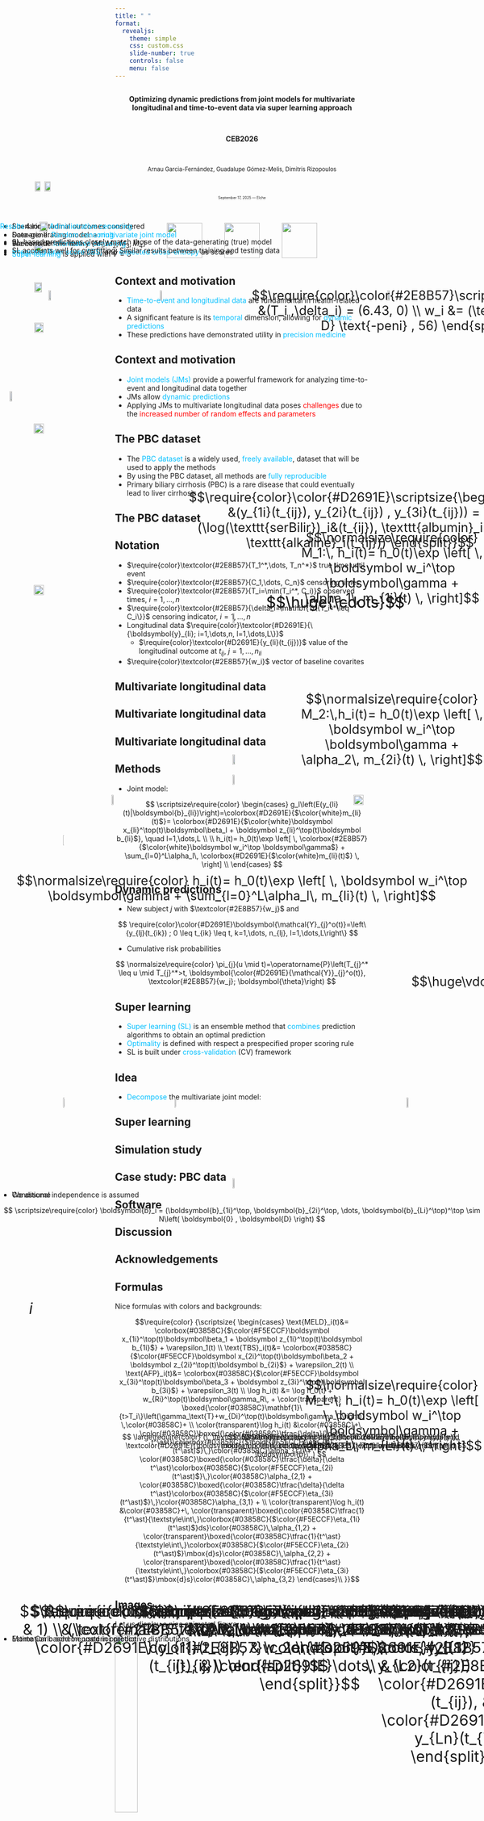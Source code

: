 ```yaml
---
title: " "
format:
  revealjs:
    theme: simple
    css: custom.css
    slide-number: true
    controls: false
    menu: false
---
```


## <!-- This creates a slide without a visible heading -->

::: {style="text-align: center;"}
[Optimizing dynamic predictions from joint models for multivariate longitudinal and time-to-event data via super learning approach]{style="font-size: 100%; font-weight: bold;"}

<br>

[CEB2026]{style="font-size: 100%; font-weight: bold;"}

<br>

[Arnau Garcia-Fernández, Guadalupe Gómez-Melis, Dimitris Rizopoulos]{style="font-size: 80%;"}

<br>

[September 17, 2025 --- Elche]{style="font-size: 50%;"}

<br>

<img src="images/Erasmus.png" style="height:70px; margin: 0 20px;"/> <img src="images/grbio.png" style="height:70px; margin: 0 20px;"/> <img src="images/upc.png" style="height:70px; margin: 0 20px;"/>
:::

## Context and motivation

-   [Time-to-event and longitudinal data]{style="color:#00BFFF;"} are fundamental in health-related data
-   A significant feature is its [temporal]{style="color:#00BFFF;"} dimension, allowing for [dynamic predictions]{style="color:#00BFFF;"}
-   These predictions have demonstrated utility in [precision medicine]{style="color:#00BFFF;"}

## Context and motivation

-   [Joint models (JMs)]{style="color:#00BFFF;"} provide a powerful framework for analyzing time-to-event and longitudinal data together
-   JMs allow [dynamic predictions]{style="color:#00BFFF;"}
-   Applying JMs to multivariate longitudinal data poses [challenges]{style="color:red;"} due to the [increased number of random effects and parameters]{style="color:red;"}

## The PBC dataset

-   The [PBC dataset]{style="color:#00BFFF;"} is a widely used, [freely available]{style="color:#00BFFF;"}, dataset that will be used to apply the methods
-   By using the PBC dataset, all methods are [fully reproducible]{style="color:#00BFFF;"} 
-   Primary biliary cirrhosis (PBC) is a rare disease that could eventually lead to liver cirrhosis


## The PBC dataset

<div style="position:absolute; top:12%; left:8%;" class="fragment fade-in-then-out">
  <img src="images/pbc2.png" style="width:90%; text-align:center;">
</div>

<div style="position:absolute; top:12%; left:8%;" class="fragment fade-in-then-out">
  <img src="images/pbc3.png" style="width:90%; text-align:center;">
</div>

<div style="position:absolute; top:12%; left:8%;" class="fragment fade-in-then-out">
  <img src="images/pbc4.png" style="width:90%; text-align:center;">
</div>

<div style="position:absolute; top:12%; left:8%;" class="fragment fade-in-then-out">
  <img src="images/pbc5.png" style="width:90%; text-align:center;">
</div>

<div style="position:absolute; top:12%; left:8%;" class="fragment fade-in-then-out">
  <img src="images/pbc6.png" style="width:90%; text-align:center;">
</div>

<div style="position:absolute; top:12%; left:8%;" class="fragment fade-in-then-out">
  <img src="images/pbc1.png" style="width:90%; text-align:center;">
</div>

<div style="position:absolute; top:12%; left:8%;" class="fragment fade-in-then-out">
  <img src="images/pbc_last.png" style="width:90%; text-align:center;">
</div>

## Notation

-   $\require{color}\textcolor{#2E8B57}{T_1^*,\dots, T_n^*}$ true time until event
-   $\require{color}\textcolor{#2E8B57}{C_1,\dots, C_n}$ censoring times
-   $\require{color}\textcolor{#2E8B57}{T_i=\min(T_i^*, C_i)}$ observed times, $i=1,\dotsc,n$
-   $\require{color}\textcolor{#2E8B57}{\delta_i=\mathbf{1}\{T_i^*\leq C_i\}}$ censoring indicator, $i=1,\dotsc,n$
-   Longitudinal data $\require{color}\textcolor{#D2691E}{\{\boldsymbol{y}_{li}; i=1,\dots,n, l=1,\dots,L\}}$
    -   $\require{color}\textcolor{#D2691E}{y_{li}(t_{ij})}$ value of the longitudinal outcome at $t_{ij}$, $j=1,\dots,n_{li}$
-   $\require{color}\textcolor{#2E8B57}{w_i}$ vector of baseline covarites


## Multivariate longitudinal data

<div style="position:absolute; top:15%; left:10%; font-size:30px;">
  <img src="images/men1.png" style="width:50%;" class="fragment fade-in">
</div>

<div style="position:absolute; top:15%; left:33%; font-size:30px;">
  <img src="images/men2.png" style="width:42%;" class="fragment fade-in">
</div>

<div style="position:absolute; top:30%; left:55%; font-size:30px;" class="fragment fade-in">
  $$\huge{\cdots}$$
</div>

<div style="position:absolute; top:15%; left:80%; font-size:30px;">
  <img src="images/men3.png" style="width:50%;" class="fragment fade-in">
</div>

<div style="position:absolute; top:55%; left:13%; font-size:30px;">
  <img src="images/arrow.png" style="width:18%;" class="fragment fade-in">
</div>

::: {.fragment .fade-in-then-out}
<div style="position:absolute; top:80%; left:9%; font-size:30px;">
  $$\require{color}\color{#2E8B57}\begin{split}
  (T_1 &,\delta_1) \\
  &w_1
  \end{split}$$
</div>
:::

<div style="position:absolute; top:80%; left:3%; font-size:30px;" class="fragment fade-in">
  $$\require{color}\color{#2E8B57}\scriptsize{\begin{split}
  (1.09 , & 1) \\
  (\text{female}, \text{ D} & \text{-peni} , 57)
  \end{split}}$$
</div>

<div style="position:absolute; top:55%; left:36%; font-size:30px;">
  <img src="images/arrow.png" style="width:18%;" class="fragment fade-in">
</div>

::: {.fragment .fade-in-then-out}
<div style="position:absolute; top:80%; left:32%; font-size:30px;">
  $$\require{color}\color{#2E8B57}\begin{split}
  (T_2 &,\delta_2) \\
  &w_2
  \end{split}$$
</div>
:::

<div style="position:absolute; top:80%; left:27%; font-size:30px;" class="fragment fade-in">
  $$\require{color}\color{#2E8B57}\scriptsize{\begin{split}
  (14.15 , & 0) \\
  (\text{female}, \text{ D} & \text{-peni}  , 56)
  \end{split}}$$
</div>

<div style="position:absolute; top:55%; left:84%; font-size:30px;">
  <img src="images/arrow.png" style="width:18%;" class="fragment fade-in">
</div>

::: {.fragment .fade-in-then-out}
<div style="position:absolute; top:80%; left:79%; font-size:30px;">
  $$\require{color}\color{#2E8B57}\begin{split}
  (T_n &,\delta_n) \\
  &w_n
  \end{split}$$
</div>
:::

<div style="position:absolute; top:80%; left:72%; font-size:30px;" class="fragment fade-in">
  $$\require{color}\color{#2E8B57}\scriptsize{\begin{split}
  (3.98 , & 0) \\
  (\text{female}, \text{ plac} & \text{ebo} , 33)
  \end{split}}$$
</div>


## Multivariate longitudinal data 

<div style="position:absolute; top:15%; left:10%; font-size:30px;">
  <img src="images/men1.png" style="width:50%;">
</div>

<div style="position:absolute; top:15%; left:33%; font-size:30px;">
  <img src="images/men2.png" style="width:42%;">
</div>

<div style="position:absolute; top:30%; left:55%; font-size:30px;">
  $$\huge{\cdots}$$
</div>

<div style="position:absolute; top:15%; left:80%; font-size:30px;">
  <img src="images/men3.png" style="width:50%;">
</div>

<div style="position:absolute; top:55%; left:13%; font-size:30px;">
  <img src="images/arrow.png" style="width:18%;">
</div>

<div style="position:absolute; top:55%; left:36%; font-size:30px;">
  <img src="images/arrow.png" style="width:18%;">
</div>

<div style="position:absolute; top:55%; left:84%; font-size:30px;">
  <img src="images/arrow.png" style="width:18%;">
</div>

<div style="position:absolute; top:80%; left:4%; font-size:30px;" class="fragment fade-in">
  $$\require{color}\scriptsize{\begin{split}
  \color{#2E8B57}(T_1 &,\color{#2E8B57}\delta_1) \\
  & \color{#2E8B57}w_1 \\
  \color{#D2691E}(y_{11}(t_{ij}), & \color{#D2691E}\dots, y_{L1}(t_{ij}))
  \end{split}}$$
</div>

<div style="position:absolute; top:80%; left:28%; font-size:30px;" class="fragment fade-in">
  $$\scriptsize{\begin{split}
  \color{#2E8B57}(T_2 &,\color{#2E8B57}\delta_2) \\
  & \color{#2E8B57}w_2 \\
  \color{#D2691E}(y_{12}(t_{ij}), & \color{#D2691E}\dots, y_{L2}(t_{ij}))
  \end{split}}$$
</div>

<div style="position:absolute; top:80%; left:75%; font-size:30px;" class="fragment fade-in">
  $$\scriptsize{\begin{split}
  \color{#2E8B57}(T_n &,\color{#2E8B57}\delta_n) \\
  & \color{#2E8B57}w_n \\
  \color{#D2691E}(y_{1n}(t_{ij}), & \color{#D2691E}\dots, y_{Ln}(t_{ij}))
  \end{split}}$$
</div>

## Multivariate longitudinal data

<div style="position:absolute; top:20%; left:2%; font-size:30px;">
  <img src="images/men5.png" style="width:50%;" class="fragment fade-in">
</div>

<div style="position:absolute; top:65%; left:6%; font-size:30px;" class="fragment fade-in">
  $$i$$
</div>

<div style="position:absolute; top:42%; left:13%; font-size:30px;">
  <img src="images/arrowh.png" style="width:10%;" class="fragment fade-in">
</div>

<div style="position:absolute; top:15%; left:52%; font-size:25px;" class="fragment fade-in">
  $$\require{color}\color{#2E8B57}\scriptsize{\begin{split}
  &(T_i ,\delta_i) = (6.43, 0) \\
  w_i &= (\text{female}, \text{ D} \text{-peni}  , 56)
  \end{split}}$$
</div>

<div style="position:absolute; top:25%; left:39%; font-size:25px;" class="fragment fade-in">
  $$\require{color}\color{#D2691E}\scriptsize{\begin{split}
  &(y_{1i}(t_{ij}), y_{2i}(t_{ij}) , y_{3i}(t_{ij})) = \\
  (\log(\texttt{serBilir})_i&(t_{ij}), \texttt{albumin}_i(t_{ij}), \texttt{alkaline}_i(t_{ij})) 
  \end{split}}$$
</div>

<div style="position:absolute; top:40%; left:23%; font-size:30px;">
  <img src="images/id_logSB_PBC.png" style="width:33%;" class="fragment fade-in">
</div>

<div style="position:absolute; top:38%; left:48%; font-size:30px;">
  <img src="images/id_alb_PBC.png" style="width:53%;" class="fragment fade-in">
</div>

<div style="position:absolute; top:40%; left:73%; font-size:30px;">
  <img src="images/id_alk_PBC.png" style="width:100%;" class="fragment fade-in">
</div>

## Methods

- Joint model:

<div class="fragment fade-in">
  $$
  \scriptsize\require{color}
  \begin{cases}
g_l\left(E(y_{li}(t)|\boldsymbol{b}_{li})\right)=\colorbox{#D2691E}{$\color{white}m_{li}(t)$}= \colorbox{#D2691E}{$\color{white}\boldsymbol x_{li}^\top(t)\boldsymbol\beta_l +  \boldsymbol z_{li}^\top(t)\boldsymbol b_{li}$}, \quad l=1,\dots,L \\
\\
h_i(t)= h_0(t)\exp \left[ \, \colorbox{#2E8B57}{$\color{white}\boldsymbol w_i^\top \boldsymbol\gamma$} + \sum_{l=0}^L\alpha_l\, \colorbox{#D2691E}{$\color{white}m_{li}(t)$} \, \right] \\
\end{cases}
  $$
</div>

<div style="position:absolute; top:60%; left:0%;" class="fragment fade-in-then-out">
  - We assume 
  
  $$
  \scriptsize\require{color}
  \boldsymbol{b}_i = (\boldsymbol{b}_{1i}^\top, \boldsymbol{b}_{2i}^\top, \dots, \boldsymbol{b}_{Li}^\top)^\top \sim N\left( \boldsymbol{0} , \boldsymbol{D} \right)
  $$
</div>

<div style="position:absolute; top:60%; left:0%;" class="fragment fade-in">
  - Conditional independence is assumed 
</div>

<div style="position:absolute; top:72%; left:45%;" class="fragment fade-in-then-out">
  $$
  \large\require{color}
  (\, \textcolor{#D2691E}{\boldsymbol{y}} , \textcolor{#2E8B57}{T^*} , \boldsymbol{b}\, )
  $$
</div>

<div style="position:absolute; top:72%; left:42%" class="fragment fade-in-then-out">
  $$
  \large\require{color}
  (\, \textcolor{#D2691E}{\boldsymbol{y}} \mid \boldsymbol{b}\, ) (\,\textcolor{#2E8B57}{T^*} \mid \boldsymbol{b}\, )
  $$
</div>

<div style="position:absolute; top:72%; left:20%;" class="fragment fade-in-then-out">
  $$
  \large\require{color}
  (\, \textcolor{#D2691E}{\boldsymbol{y_1}} \mid \boldsymbol{b_1}\, ) \cdots (\, \textcolor{#D2691E}{\boldsymbol{y_L}} \mid \boldsymbol{b_L}\, ) (\,\textcolor{#2E8B57}{T^*} \mid \boldsymbol{b}\, )
  $$
</div>

## Dynamic predictions

- New subject $j$ with $\textcolor{#2E8B57}{w_j}$ and

$$
\require{color}\color{#D2691E}\boldsymbol{\mathcal{Y}_{j}^o(t)}=\left\{y_{lj}(t_{ik}) ; 0 \leq t_{ik} \leq t, k=1,\dots, n_{lj}, l=1,\dots,L\right\}
$$

<div class="fragment fade-in">
  - Cumulative risk probabilities 
  
  $$
  \normalsize\require{color}
  \pi_{j}(u \mid t)=\operatorname{P}\left(T_{j}^* \leq u \mid T_{j}^*>t, \boldsymbol{\color{#D2691E}{\mathcal{Y}}_{j}^o(t)},  \textcolor{#2E8B57}{w_j}; \boldsymbol{\theta}\right)
  $$
</div>

<div style="position:absolute; top:82%; left:0%;" class="fragment fade-in-then-out">
  - Estimation based on posterior predictive distributions
</div>

<div style="position:absolute; top:82%; left:0%;" class="fragment fade-in-then-out">
  - Monte Carlo scheme used in practice
</div>

## Super learning

- [Super learning (SL)]{style="color:#00BFFF;"} is an ensemble method that [combines]{style="color:#00BFFF;"} prediction algorithms to obtain an optimal prediction
- [Optimality]{style="color:#00BFFF;"} is defined with respect a prespecified proper scoring rule
- SL is built under [cross-validation]{style="color:#00BFFF;"} (CV) framework

## Idea

- [Decompose]{style="color:#00BFFF;"} the multivariate joint model:

<div style="position:absolute; top:44%; left:0%; font-size:25px;" class="fragment fade-in">
  $$\normalsize\require{color}
  h_i(t)= h_0(t)\exp \left[ \, \boldsymbol w_i^\top \boldsymbol\gamma + \sum_{l=0}^L\alpha_l\, m_{li}(t) \, \right]$$
</div>

<div style="position:absolute; top:31%; left:48%; font-size:30px;">
  <img src="images/arrow3.png" style="width:25%;" class="fragment fade-in">
</div>

<div style="position:absolute; top:27%; left:62%; font-size:25px;" class="fragment fade-in">
  $$\normalsize\require{color}
  M_1:\, h_i(t)= h_0(t)\exp \left[ \, \boldsymbol w_i^\top \boldsymbol\gamma + \alpha_1\, m_{1i}(t) \, \right]$$
</div>

<div style="position:absolute; top:39%; left:48%; font-size:30px;">
  <img src="images/arrow4.png" style="width:25%;" class="fragment fade-in">
</div>

<div style="position:absolute; top:35%; left:62%; font-size:25px;" class="fragment fade-in">
  $$\normalsize\require{color}
  M_2:\,h_i(t)= h_0(t)\exp \left[ \, \boldsymbol w_i^\top \boldsymbol\gamma + \alpha_2\, m_{2i}(t) \, \right]$$
</div>

<div style="position:absolute; top:49%; left:85%; font-size:25px;" class="fragment fade-in">
  $$\huge\vdots$$
</div>

<div style="position:absolute; top:59%; left:48%; font-size:30px;">
  <img src="images/arrow5.png" style="width:25%;" class="fragment fade-in">
</div>

<div style="position:absolute; top:69%; left:62%; font-size:25px;" class="fragment fade-in">
  $$\normalsize\require{color}
  M_L:\, h_i(t)= h_0(t)\exp \left[ \, \boldsymbol w_i^\top \boldsymbol\gamma + \alpha_L\, m_{Li}(t) \, \right]$$
</div>

## Super learning

<div style="position:absolute; top:22%; left:7%;" class="fragment fade-in-then-out">
  <img src="images/sl1.png" style="width:100%; text-align:center;">
</div>

<div style="position:absolute; top:30%; left:7%;" class="fragment fade-in-then-out">
  <img src="images/sl2.png" style="width:100%; text-align:center;">
</div>

<div style="position:absolute; top:13%; left:7%;" class="fragment fade-in-then-out">
  <img src="images/sl3.png" style="width:120%; text-align:center;">
</div>

<div style="position:absolute; top:13%; left:7%;" class="fragment fade-in-then-out">
  <img src="images/sl4.png" style="width:120%; text-align:center;">
</div>

<div style="position:absolute; top:13%; left:7%;" class="fragment fade-in-then-out">
  <img src="images/sl5.png" style="width:120%; text-align:center;">
</div>

<div style="position:absolute; top:22%; left:7%;" class="fragment fade-in-then-out">
  <img src="images/sl6.png" style="width:120%; text-align:center;">
</div>

<div style="position:absolute; top:10%; left:9%;" class="fragment fade-in-then-out">
  <img src="images/sl7.png" style="width:78%; text-align:center;">
</div>

<div style="position:absolute; top:15%; left:7%;" class="fragment fade-in-then-out">
  <img src="images/sl8.png" style="width:85%; text-align:center;">
</div>

<div style="position:absolute; top:17%; left:7%;" class="fragment fade-in-then-out">
  <img src="images/sl9.png" style="width:95%; text-align:center;">
</div>

<div style="position:absolute; top:10%; left:7%;" class="fragment fade-in-then-out">
  <img src="images/sl10b.png" style="width:72%; text-align:center;">
</div>

## Simulation study 

<div style="position:absolute; top:12%; left:0%;" class="fragment fade-in-then-out">
- $L=4$ longitudinal outcomes considered
- Data-generating model: a [multivariate joint model]{style="color:#00BFFF;"}
- We consider the library $\{M_1, M_2, M_3, M_4\}$
- [Super learning]{style="color:#00BFFF;"} is applied with $V=3$
</div>

<div style="position:absolute; top:12%; left:0%;" class="fragment fade-in-then-out">
- Scenario I: [Administrative censoring]{style="color:#00BFFF;"}
- Scenario II: [Random censoring]{style="color:#00BFFF;"}
- Scenario III: [Informative censoring]{style="color:#00BFFF;"}
- [Integrated Brier score (IBS)]{style="color:#00BFFF;"} and [expected cross-entropy]{style="color:#00BFFF;"} as scores
</div>

<div style="position:absolute; top:12%; left:0%;" class="fragment fade-in-then-out">

[Results]{style="color:#00BFFF;"}

- SL-based predictions closely match those of the data-generating (true) model
- SL accounts well for overfitting: Similar results between training and testing data

</div>

## Case study: PBC data

<div style="position:absolute; top:12%; left:8%;" class="fragment fade-in-then-out">
  <img src="images/pbc1.png" style="width:90%; text-align:center;">
</div>



## Software

## Discussion

## Acknowledgements


## Formulas

Nice formulas with colors and backgrounds:

$$\require{color}
{\scriptsize{
\begin{cases}
\text{MELD}_i(t)&= \colorbox{#03858C}{$\color{#F5ECCF}\boldsymbol x_{1i}^\top(t)\boldsymbol\beta_1 + \boldsymbol z_{1i}^\top(t)\boldsymbol b_{1i}$} + \varepsilon_1(t) \\
\text{TBS}_i(t)&= \colorbox{#03858C}{$\color{#F5ECCF}\boldsymbol x_{2i}^\top(t)\boldsymbol\beta_2 + \boldsymbol z_{2i}^\top(t)\boldsymbol b_{2i}$} + \varepsilon_2(t) \\
\text{AFP}_i(t)&= \colorbox{#03858C}{$\color{#F5ECCF}\boldsymbol x_{3i}^\top(t)\boldsymbol\beta_3 + \boldsymbol z_{3i}^\top(t)\boldsymbol b_{3i}$} + \varepsilon_3(t) \\
\log h_i(t) &= \log h_0(t) + w_{Ri}^\top(t)\boldsymbol\gamma_R\, + \color{transparent} \boxed{\color{#03858C}\mathbf{1}\{t>T_i\}\left(\gamma_\text{T}+w_{Di}^\top(t)\boldsymbol\gamma_D\right)} \,\color{#03858C}+ \\
\color{transparent}\log h_i(t) &\color{#03858C}+\, \color{#03858C}\boxed{\color{#03858C}\tfrac{\delta}{\delta t^\ast}\colorbox{#03858C}{$\color{#F5ECCF}\eta_{1i}(t^\ast)$}\,}\color{#03858C}\alpha_{1,1} + \color{#03858C}\boxed{\color{#03858C}\tfrac{\delta}{\delta t^\ast}\colorbox{#03858C}{$\color{#F5ECCF}\eta_{2i}(t^\ast)$}\,}\color{#03858C}\alpha_{2,1} + \color{#03858C}\boxed{\color{#03858C}\tfrac{\delta}{\delta t^\ast}\colorbox{#03858C}{$\color{#F5ECCF}\eta_{3i}(t^\ast)$}\,}\color{#03858C}\alpha_{3,1} + \\
\color{transparent}\log h_i(t) &\color{#03858C}+\, \color{transparent}\boxed{\color{#03858C}\tfrac{1}{t^\ast}{\textstyle\int\,}\colorbox{#03858C}{$\color{#F5ECCF}\eta_{1i}(t^\ast)$}ds}\color{#03858C}\,\alpha_{1,2} + \color{transparent}\boxed{\color{#03858C}\tfrac{1}{t^\ast}{\textstyle\int\,}\colorbox{#03858C}{$\color{#F5ECCF}\eta_{2i}(t^\ast)$}\mbox{d}s}\color{#03858C}\,\alpha_{2,2} + \color{transparent}\boxed{\color{#03858C}\tfrac{1}{t^\ast}{\textstyle\int\,}\colorbox{#03858C}{$\color{#F5ECCF}\eta_{3i}(t^\ast)$}\mbox{d}s}\color{#03858C}\,\alpha_{3,2}
\end{cases}\\
}}$$

## Images

Let us display a nice animated figure:

![](images/JMBayes2-logo-no-background.gif){width="30%"}
